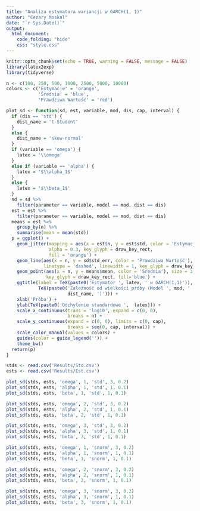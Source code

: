```yaml
---
title: "Analiza estymatora wariancji w GARCH(1, 1)"
author: "Cezary Moskal"
date: "`r Sys.Date()`"
output: 
  html_document:
    code_folding: "hide"
    css: "style.css"
---
```


```r
knitr::opts_chunk$set(echo = TRUE, warning = FALSE, message = FALSE)
library(latex2exp)
library(tidyverse)
```

```r
n <- c(100, 250, 500, 1000, 2500, 5000, 10000)
colors <- c('Estymacje' = 'orange',
            'Średnia' = 'blue',
            'Prawdziwa Wartość' = 'red')

plot_sd <- function(sd, est, variable, mod, dis, cap, interval) {
  if (dis == 'std') {
    dist_name = 't-Student' 
  }
  else {
    dist_name = 'skew-normal'
  }
  if (variable == 'omega') {
    latex = '\\omega'
  }
  else if (variable == 'alpha') {
    latex = '$\\alpha_1$'
  }
  else {
    latex = '$\\beta_1$'
  }
  sd = sd %>% 
    filter(parameter == variable, model == mod, dist == dis)
  est = est %>%
    filter(parameter == variable, model == mod, dist == dis)
  means = est %>%
    group_by(n) %>%
    summarise(mean = mean(std))
  p = ggplot() +
    geom_jitter(mapping = aes(x = est$n, y = est$std, color = 'Estymacje'),
                alpha = 0.3, key_glyph = draw_key_rect,
                fill = 'orange') +
    geom_line(aes(x = n, y = sd$std_err, color = 'Prawdziwa Wartość'),
              linetype = 'dashed', linewidth = 1, key_glyph = draw_key_rect) +
    geom_point(aes(x = n, y = means$mean, color = 'Średnia'), size = 3,
               key_glyph = draw_key_rect, fill='blue') +
    ggtitle(label = TeX(paste0('Estymator ', latex, ' w GARCH(1,1)')), subtitle = 
            TeX(paste0('Zależność od wielkości próby (Model ', mod, ' - ',
                       dist_name, ')'))) +
    xlab('Próba') +
    ylab(TeX(paste0('Odchylenie standardowe ',  latex))) +
    scale_x_continuous(trans = 'log10', expand = c(0, 0),
                       breaks = n) +
    scale_y_continuous(expand = c(0, 0), limits = c(0, cap),
                       breaks = seq(0, cap, interval)) +
    scale_color_manual(values = colors) +
    guides(color = guide_legend('')) +
    theme_bw()
  return(p)
}
```

```r
stds <- read.csv('Results/Std.csv')
ests <- read.csv('Results/Est.csv')
```

```r
plot_sd(stds, ests, 'omega', 1, 'std', 3, 0.2)
plot_sd(stds, ests, 'alpha', 1, 'std', 1, 0.1)
plot_sd(stds, ests, 'beta', 1, 'std', 1, 0.1)
```

```r
plot_sd(stds, ests, 'omega', 2, 'std', 3, 0.2)
plot_sd(stds, ests, 'alpha', 2, 'std', 1, 0.1)
plot_sd(stds, ests, 'beta', 2, 'std', 1, 0.1)
```

```r
plot_sd(stds, ests, 'omega', 3, 'std', 3, 0.2)
plot_sd(stds, ests, 'alpha', 3, 'std', 1, 0.1)
plot_sd(stds, ests, 'beta', 3, 'std', 1, 0.1)
```

```r
plot_sd(stds, ests, 'omega', 1, 'snorm', 3, 0.2)
plot_sd(stds, ests, 'alpha', 1, 'snorm', 1, 0.1)
plot_sd(stds, ests, 'beta', 1, 'snorm', 1, 0.1)
```

```r
plot_sd(stds, ests, 'omega', 2, 'snorm', 3, 0.2)
plot_sd(stds, ests, 'alpha', 2, 'snorm', 1, 0.1)
plot_sd(stds, ests, 'beta', 2, 'snorm', 1, 0.1)
```

```r
plot_sd(stds, ests, 'omega', 3, 'snorm', 3, 0.2)
plot_sd(stds, ests, 'alpha', 3, 'snorm', 1, 0.1)
plot_sd(stds, ests, 'beta', 3, 'snorm', 1, 0.1)
```
